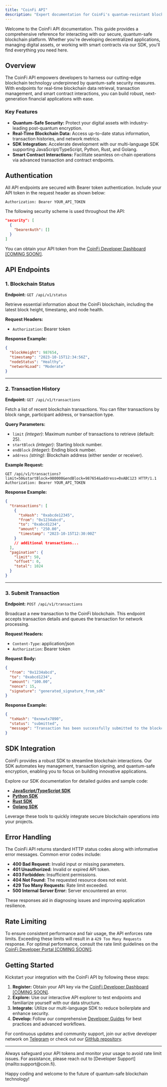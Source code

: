 ```yaml
---
title: "CoinFi API"
description: "Expert documentation for CoinFi's quantum-resistant blockchain API and advanced SDK integration."
---
```


<Note>
  Welcome to the CoinFi API documentation. This guide provides a comprehensive reference for interacting with our secure, quantum-safe blockchain platform. Whether you're developing decentralized applications, managing digital assets, or working with smart contracts via our SDK, you'll find everything you need here.
</Note>

## Overview

The CoinFi API empowers developers to harness our cutting-edge blockchain technology underpinned by quantum-safe security measures. With endpoints for real-time blockchain data retrieval, transaction management, and smart contract interactions, you can build robust, next-generation financial applications with ease.

### Key Features
- **Quantum-Safe Security:** Protect your digital assets with industry-leading post-quantum encryption.
- **Real-Time Blockchain Data:** Access up-to-date status information, transaction histories, and network metrics.
- **SDK Integration:** Accelerate development with our multi-language SDK supporting JavaScript/TypeScript, Python, Rust, and Golang.
- **Smart Contract Interactions:** Facilitate seamless on-chain operations via advanced transaction and contract endpoints.

## Authentication

All API endpoints are secured with Bearer token authentication. Include your API token in the request header as shown below:

```http
Authorization: Bearer YOUR_API_TOKEN
```

The following security scheme is used throughout the API:

```json
"security": [
  {
    "bearerAuth": []
  }
]
```

You can obtain your API token from the [CoinFi Developer Dashboard [COMING SOON!]](#).

## API Endpoints

### 1. Blockchain Status

**Endpoint:** `GET /api/v1/status`

Retrieve essential information about the CoinFi blockchain, including the latest block height, timestamp, and node health.

**Request Headers:**
- `Authorization`: Bearer token

**Response Example:**

```json
{
  "blockHeight": 987654,
  "timestamp": "2023-10-15T12:34:56Z",
  "nodeStatus": "Healthy",
  "networkLoad": "Moderate"
}
```

---

### 2. Transaction History

**Endpoint:** `GET /api/v1/transactions`

Fetch a list of recent blockchain transactions. You can filter transactions by block range, participant address, or transaction type.

**Query Parameters:**
- `limit` *(integer)*: Maximum number of transactions to retrieve (default: 25).
- `startBlock` *(integer)*: Starting block number.
- `endBlock` *(integer)*: Ending block number.
- `address` *(string)*: Blockchain address (either sender or receiver).

**Example Request:**

```http
GET /api/v1/transactions?limit=50&startBlock=980000&endBlock=987654&address=0xABC123 HTTP/1.1
Authorization: Bearer YOUR_API_TOKEN
```

**Response Example:**

```json
{
  "transactions": [
    {
      "txHash": "0xabcde12345",
      "from": "0x1234abcd",
      "to": "0xabcd1234",
      "amount": "250.00",
      "timestamp": "2023-10-15T12:30:00Z"
    }
    // additional transactions...
  ],
  "pagination": {
    "limit": 50,
    "offset": 0,
    "total": 1024
  }
}
```

---

### 3. Submit Transaction

**Endpoint:** `POST /api/v1/transactions`

Broadcast a new transaction to the CoinFi blockchain. This endpoint accepts transaction details and queues the transaction for network processing.

**Request Headers:**
- `Content-Type`: application/json
- `Authorization`: Bearer token

**Request Body:**

```json
{
  "from": "0x1234abcd",
  "to": "0xabcd1234",
  "amount": "100.00",
  "nonce": 15,
  "signature": "generated_signature_from_sdk"
}
```

**Response Example:**

```json
{
  "txHash": "0xnewtx7890",
  "status": "submitted",
  "message": "Transaction has been successfully submitted to the blockchain."
}
```

## SDK Integration

CoinFi provides a robust SDK to streamline blockchain interactions. Our SDK automates key management, transaction signing, and quantum-safe encryption, enabling you to focus on building innovative applications.

Explore our SDK documentation for detailed guides and sample code:
- **[JavaScript/TypeScript SDK](arpc/arpc-development/sdk/arpc-javascript.mdx)**
- **[Python SDK](arpc/arpc-development/sdk/arpc-python.mdx)**
- **[Rust SDK](arpc/arpc-development/sdk/arpc-rust.mdx)**
- **[Golang SDK](arpc/arpc-development/sdk/arpc-golang.mdx)**

Leverage these tools to quickly integrate secure blockchain operations into your projects.

## Error Handling

The CoinFi API returns standard HTTP status codes along with informative error messages. Common error codes include:
- **400 Bad Request:** Invalid input or missing parameters.
- **401 Unauthorized:** Invalid or expired API token.
- **403 Forbidden:** Insufficient permissions.
- **404 Not Found:** The requested resource does not exist.
- **429 Too Many Requests:** Rate limit exceeded.
- **500 Internal Server Error:** Server encountered an error.

These responses aid in diagnosing issues and improving application resilience.

## Rate Limiting

To ensure consistent performance and fair usage, the API enforces rate limits. Exceeding these limits will result in a `429 Too Many Requests` response. For optimal performance, consult the rate limit guidelines on the [CoinFi Developer Portal [COMING SOON!]](#).

## Getting Started

Kickstart your integration with the CoinFi API by following these steps:

1. **Register:** Obtain your API key via the [CoinFi Developer Dashboard [COMING SOON]](#).
2. **Explore:** Use our interactive API explorer to test endpoints and familiarize yourself with our data structure.
3. **Integrate:** Utilize our multi-language SDK to reduce boilerplate and enhance security.
4. **Develop:** Follow our comprehensive [Developer Guides](coin-chain-builders/coinfi-build/coinfi-introduction/chain-introduction.mdx) for best practices and advanced workflows.

For continuous updates and community support, join our active developer network on [Telegram](https://t.me/+3OjsGsfY3n5iNzIx) or check out our [GitHub repository](https://github.com/coinfi).

---

<Note type="warning">
  Always safeguard your API tokens and monitor your usage to avoid rate limit issues. For assistance, please reach out to [Developer Support](mailto:support@coin.fi).
</Note>

Happy coding and welcome to the future of quantum-safe blockchain technology!
